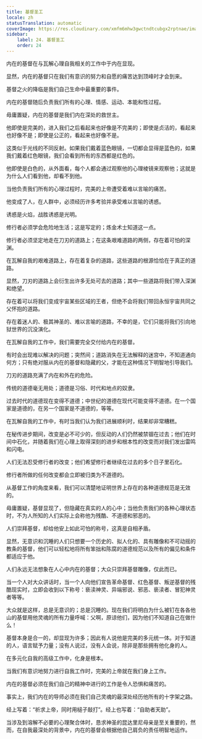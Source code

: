 ```yaml
---
title: 基督圣工
locale: zh
statusTranslation: automatic
coverImage: https://res.cloudinary.com/xmfm6mhw3gwctndtcubgx2rptnae/image/upload/v1741354419/small_cover_la_gran_rebelion_28716e29d2.webp
sidebar:
    label: 24. 基督圣工
    order: 24
---
```

内在的基督在与瓦解心理自我相关的工作中于内在显现。

显然，内在的基督只在我们有意识的努力和自愿的痛苦达到顶峰时才会到来。

基督之火的降临是我们自己生命中最重要的事件。

内在的基督随后负责我们所有的心理、情感、运动、本能和性过程。

毋庸置疑，内在的基督是我们内在深处的救世主。

他即使是完美的，进入我们之后看起来也好像是不完美的；即使是贞洁的，看起来也好像不是；即使是公正的，看起来也好像不是。

这类似于光线的不同反射。如果我们戴着蓝色眼镜，一切都会显得是蓝色的，如果我们戴着红色眼镜，我们会看到所有的东西都是红色的。

他即使是白色的，从外面看，每个人都会通过观察他的心理棱镜来观察他；这就是为什么人们看到他，却看不到他。

当他负责我们所有的心理过程时，完美的上帝遭受着难以言喻的痛苦。

他变成了人，在人群中，必须经历许多考验并承受难以言喻的诱惑。

诱惑是火焰，战胜诱惑是光明。

修行者必须学会危险地生活；这是写定的；炼金术士知道这一点。

修行者必须坚定地走在刀刃的道路上；在这条艰难道路的两侧，存在着可怕的深渊。

在瓦解自我的艰难道路上，存在着复杂的道路，这些道路的根源恰恰在于真正的道路。

显然，刀刃的道路上会衍生出许多无处可去的道路；其中一些道路将我们带入深渊和绝望。

存在着可以将我们变成宇宙某些区域的王者，但绝不会将我们带回永恒宇宙共同之父怀抱的道路。

存在着迷人的、极其神圣的、难以言喻的道路，不幸的是，它们只能将我们引向地狱世界的沉没演化。

在瓦解自我的工作中，我们需要完全交付给内在的基督。

有时会出现难以解决的问题；突然间；道路消失在无法解释的迷宫中，不知道通向何方；只有绝对服从内在的基督和隐藏的父，才能在这种情况下明智地引导我们。

刀刃的道路充满了内在和外在的危险。

传统的道德毫无用处；道德是习俗、时代和地点的奴隶。

过去时代的道德现在变得不道德；中世纪的道德在现代可能变得不道德。在一个国家是道德的，在另一个国家是不道德的，等等。

在瓦解自我的工作中，有时当我们认为我们进展顺利时，结果却非常糟糕。

在秘传进步期间，改变是必不可少的，但反动的人们仍然被禁锢在过去；他们在时间中石化，并随着我们在心理上取得深刻的进步和根本性的改变而对我们发出雷鸣和闪电。

人们无法忍受修行者的改变；他们希望修行者继续在过去的多个日子里石化。

修行者所做的任何改变都会立即被归类为不道德的。

从基督工作的角度来看，我们可以清楚地证明世界上存在的各种道德规范是无效的。

毋庸置疑，基督显现了，但隐藏在真实的人的心中；当他负责我们的各种心理状态时，不为人所知的人们实际上会称他为残酷、不道德和邪恶的。

人们崇拜基督，却给他安上如此可怕的称号，这真是自相矛盾。

显然，无意识和沉睡的人们只想要一个历史的、拟人化的、具有雕像和不可动摇的教条的基督，他们可以轻松地将所有笨拙和陈腐的道德规范以及所有的偏见和条件都适应于他。

人们永远无法想象在人心中内在的基督；大众只崇拜基督雕像，仅此而已。

当一个人对大众讲话时，当一个人向他们宣告革命基督、红色基督、叛逆基督的残酷现实时，立即会收到以下称号：亵渎神灵、异端邪说、邪恶、亵渎者、冒犯神灵者等等。

大众就是这样，总是无意识的；总是沉睡的。现在我们将明白为什么被钉在各各他山的基督用他灵魂的所有力量呼喊：父啊，原谅他们，因为他们不知道自己在做什么！

基督本身是合一的，却显现为许多；因此有人说他是完美的多元统一体。对于知道的人，语言赋予力量；没有人说过，没有人会说，除非是那些拥有他化身的人。

在多元化自我的高级工作中，化身是根本。

当我们有意识地努力进行自我工作时，完美的上帝就在我们身上工作。

内在的基督必须在我们自己的精神中进行的工作是令人恐惧和痛苦的。

事实上，我们内在的导师必须在我们自己灵魂的最深处经历他所有的十字架之路。

经上写着：“祈求上帝，同时用槌子敲打”。经上也写着：“自助者天助”。

当涉及到溶解不必要的心理聚合体时，恳求神圣的昆达里尼母亲是至关重要的，然而，在自我最深处的背景中，内在的基督会根据他自己肩负的责任明智地运作。

